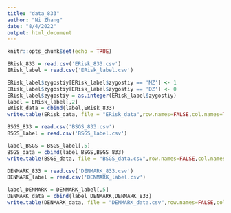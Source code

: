 ```yaml
---
title: "data_833"
author: "Ni Zhang"
date: "8/4/2022"
output: html_document
---
```


```r
knitr::opts_chunk$set(echo = TRUE)
```

```r
ERisk_833 = read.csv('ERisk_833.csv')
ERisk_label = read.csv('ERisk_label.csv')
```

```r
ERisk_label$zygostiy[ERisk_label$zygostiy == 'MZ'] <- 1
ERisk_label$zygostiy[ERisk_label$zygostiy == 'DZ'] <- 0
ERisk_label$zygostiy = as.integer(ERisk_label$zygostiy)
label = ERisk_label[,2]
ERisk_data = cbind(label,ERisk_833)
write.table(ERisk_data, file = "ERisk_data",row.names=FALSE,col.names=TRUE,sep=",")
```

```r
BSGS_833 = read.csv('BSGS_833.csv')
BSGS_label = read.csv('BSGS_label.csv')
```

```r
label_BSGS = BSGS_label[,5]
BSGS_data = cbind(label_BSGS,BSGS_833)
write.table(BSGS_data, file = "BSGS_data.csv",row.names=FALSE,col.names=TRUE,sep=",")
```

```r
DENMARK_833 = read.csv('DENMARK_833.csv')
DENMARK_label = read.csv('DENMARK_label.csv')
```

```r
label_DENMARK = DENMARK_label[,5]
DENMARK_data = cbind(label_DENMARK,DENMARK_833)
write.table(DENMARK_data, file = "DENMARK_data.csv",row.names=FALSE,col.names=TRUE,sep=",")
```

